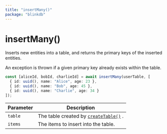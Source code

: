 ```yaml
---
title: "insertMany()"
package: "blinkdb"
---
```


# insertMany()

Inserts new entities into a table, and returns the primary keys of the inserted entities.

An exception is thrown if a given primary key already exists within the table.

```ts
const [aliceId, bobId, charlieId] = await insertMany(userTable, [
  { id: uuid(), name: "Alice", age: 23 },
  { id: uuid(), name: "Bob", age: 45 },
  { id: uuid(), name: "Charlie", age: 34 }
]);
```

| Parameter  | Description                                                           |
| ---------- | --------------------------------------------------------------------- |
| `table`    | The table created by [`createTable()`](/docs/reference/createtable) . |
| `items`    | The items to insert into the table.                                    |
